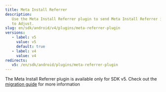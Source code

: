 ```yaml
---
title: Meta Install Referrer
description:
   Use the Meta Install Referrer plugin to send Meta Install Referrer information
   to Adjust.
slug: en/sdk/android/v4/plugins/meta-referrer-plugin
versions:
   - label: v5
     value: v5
     default: true
   - label: v4
     value: v4
redirects:
   v5: /en/sdk/android/plugins/meta-referrer-plugin
---
```


The Meta Install Referrer plugin is available only for SDK v5. Check out the [migration guide](/en/sdk/android/migration/v4-to-v5) for more information
